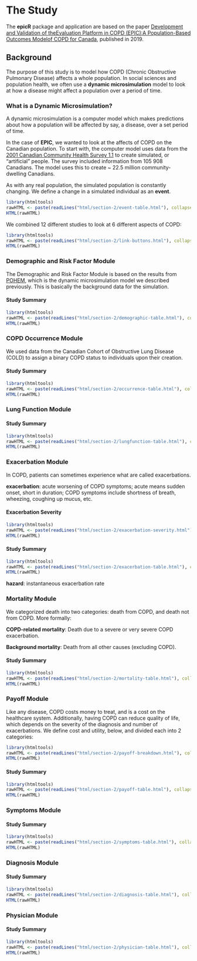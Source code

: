 
# The Study {#thestudy}
The **epicR** package and application are based on the paper [Development and Validation of theEvaluation Platform in COPD (EPIC):A Population-Based Outcomes Modelof COPD for Canada](https://journals.sagepub.com/doi/pdf/10.1177/0272989X18824098), published in 2019.

## Background {#background}

The purpose of this study is to model how COPD (Chronic Obstructive Pulmonary Disease) affects a whole population. In social sciences and population health, we often use a **dynamic microsimulation** model to look at how a disease might affect a population over a period of time. 

### What is a Dynamic Microsimulation? {-}

A dynamic microsimulation is a computer model which makes predictions about how a population will be affected by say, a disease, over a set period of time. 

In the case of **EPIC**, we wanted to look at the affects of COPD on the Canadian population. To start with, the computer model uses data from the [2001 Canadian Community Health Survey 1.1](http://www23.statcan.gc.ca/imdb/p2SV.pl?Function=getSurvey&Id=3359) to create simulated, or "artificial" people. The survey included information from 105 908 Canadians. The model uses this to create ~ 22.5 million community-dwelling Canadians. 

As with any real population, the simulated population is constantly changing. We define a change in a simulated individual as an **event**. 

```r
library(htmltools)
rawHTML <- paste(readLines("html/section-2/event-table.html"), collapse="\n")
HTML(rawHTML)
```


We combined 12 different studies to look at 6 different aspects of COPD: 

```r
library(htmltools)
rawHTML <- paste(readLines("html/section-2/link-buttons.html"), collapse="\n")
HTML(rawHTML)
```

### Demographic and Risk Factor Module {-#demographic}

The Demographic and Risk Factor Module is based on the results from [POHEM](https://pophealthmetrics.biomedcentral.com/track/pdf/10.1186/s12963-015-0057-x), which is the dynamic microsimulation model we described previously. This is basically the background data for the simulation.

#### Study Summary {-}

```r
library(htmltools)
rawHTML <- paste(readLines("html/section-2/demographic-table.html"), collapse="\n")
HTML(rawHTML)
```

### COPD Occurrence Module {-#occurence}

We used data from the Canadian Cohort of Obstructive Lung Disease (COLD) to assign a binary COPD status to individuals upon their creation.

#### Study Summary {-}

```r
library(htmltools)
rawHTML <- paste(readLines("html/section-2/occurrence-table.html"), collapse="\n")
HTML(rawHTML)
```

### Lung Function Module {-#lungfunction}

#### Study Summary {-}

```r
library(htmltools)
rawHTML <- paste(readLines("html/section-2/lungfunction-table.html"), collapse="\n")
HTML(rawHTML)
```

### Exacerbation Module {-#exacerbation}

In COPD, patients can sometimes experience what are called exacerbations. 

**exacerbation**: acute worsening of COPD symptoms; acute means sudden onset, short in duration; COPD symptoms include shortness of breath, wheezing, coughing up mucus, etc.

<!-- #### Exacerbation Causes {-} -->

<!-- ```{r, eval=TRUE, echo=FALSE} -->
<!-- library(htmltools) -->
<!-- rawHTML <- paste(readLines("exacerbation-cause.html"), collapse="\n") -->
<!-- HTML(rawHTML) -->
<!-- ``` -->

#### Exacerbation Severity {-}

```r
library(htmltools)
rawHTML <- paste(readLines("html/section-2/exacerbation-severity.html"), collapse="\n")
HTML(rawHTML)
```

#### Study Summary {-}

```r
library(htmltools)
rawHTML <- paste(readLines("html/section-2/exacerbation-table.html"), collapse="\n")
HTML(rawHTML)
```

**hazard**: instantaneous exacerbation rate

### Mortality Module {-#mortality}

We categorized death into two categories: death from COPD, and death not from COPD. More formally:

**COPD-related mortality**: Death due to a severe or very severe COPD exacerbation.

**Background mortality**: Death from all other causes (excluding COPD).

#### Study Summary {-}

```r
library(htmltools)
rawHTML <- paste(readLines("html/section-2/mortality-table.html"), collapse="\n")
HTML(rawHTML)
```

### Payoff Module {-#payoff}

Like any disease, COPD costs money to treat, and is a cost on the healthcare system. Additionally, having COPD can reduce quality of life, which depends on the severity of the diagnosis and number of exacerbations. We define cost and utility, below, and divided each into 2 categories:

```r
library(htmltools)
rawHTML <- paste(readLines("html/section-2/payoff-breakdown.html"), collapse="\n")
HTML(rawHTML)
```


#### Study Summary {-}

```r
library(htmltools)
rawHTML <- paste(readLines("html/section-2/payoff-table.html"), collapse="\n")
HTML(rawHTML)
```

### Symptoms Module {-#symptoms}

#### Study Summary {-}

```r
library(htmltools)
rawHTML <- paste(readLines("html/section-2/symptoms-table.html"), collapse="\n")
HTML(rawHTML)
```

### Diagnosis Module {-#diagnosis}

#### Study Summary {-}

```r
library(htmltools)
rawHTML <- paste(readLines("html/section-2/diagnosis-table.html"), collapse="\n")
HTML(rawHTML)
```

### Physician Module {-#gp}

#### Study Summary {-}

```r
library(htmltools)
rawHTML <- paste(readLines("html/section-2/physician-table.html"), collapse="\n")
HTML(rawHTML)
```





<!-- ### References {-} -->

<!-- [COPD exacerbations: definitions and classifications](https://erj.ersjournals.com/content/erj/21/41_suppl/46s.full.pdf) -->

<!-- [Toward a consensus definition for COPD exacerbations](https://www.ncbi.nlm.nih.gov/pubmed/10843984) -->

<!-- ## The Study Population {#studyPopulation} -->

<!-- The data for this study was taken from three different studies:  -->

<!-- [MACRO Clinical Trial](https://clinicaltrials.gov/ct2/show/NCT00325897) -->

<!-- [MACRO Paper](https://www.ncbi.nlm.nih.gov/pubmed/21864166) -->

<!-- [STATCOPE Clinical Trial](https://clinicaltrials.gov/ct2/show/NCT01061671) -->

<!-- [STATCOPE Paper](https://www.ncbi.nlm.nih.gov/pubmed/24836125?dopt=Abstract) -->

<!-- [OPTIMAL Clinical Trial](https://www.ncbi.nlm.nih.gov/pubmed/15611808) -->

<!-- [OPTIMAL Paper](https://annals.org/aim/fullarticle/734106) -->

<!-- ### Clinical Trial 1: MACRO {-} -->

<!-- Number of Participants: 1142 -->

<!-- Type of Study: Clinical Randomized -->

<!-- Masking: Triple (Participant, Investigator, Care-Provider) -->

<!-- #### Criteria {-} -->

<!-- - Age: > 40 years old -->
<!-- - COPD diagnosis -->
<!-- - Does not have asthma -->
<!-- - 10 pack years or more of smoking -->

<!-- #### Study Groups {-} -->

<!-- ```{r diagram, eval = TRUE, echo = FALSE} -->
<!-- library(DiagrammeR) -->
<!-- nodes <- create_node_df(n=3, type = "character", -->
<!--                         color = themeColors[1], -->
<!--                         fontcolor = "white", -->
<!--                         fillcolor = themeColors[1], -->
<!--                         shape = "oval", -->
<!--                         fontsize = 4, -->
<!--                         label = c("All \n Participants","Placebo",  -->
<!--                                   "Azithromycin \n Treatment")) -->

<!-- edges <- create_edge_df(from = c(1, 1), -->
<!--                         to = c(2, 3), -->
<!--                        rel = "leading to", -->
<!--                        color = themeColors[2]) -->

<!-- graph <- create_graph(nodes_df = nodes,  -->
<!--                       edges_df = edges)  -->
<!-- render_graph(graph, layout="tree") -->
<!-- ``` -->


<!-- ```{r, eval=TRUE, echo=FALSE} -->
<!-- library(htmltools) -->
<!-- rawHTML <- paste(readLines("study1-arms.html"), collapse="\n") -->
<!-- HTML(rawHTML) -->
<!-- ``` -->

<!-- #### Data Collection: Primary Metric {-} -->

<!-- ```{r, eval=TRUE, echo=FALSE} -->
<!-- library(htmltools) -->
<!-- rawHTML <- paste(readLines("study1-primary-metric.html"), collapse="\n") -->
<!-- HTML(rawHTML) -->
<!-- ``` -->

<!-- ### Clinical Trial 2: STATCOPE {-} -->

<!-- Number of Participants: 885 -->

<!-- Type of Study: Clinical Randomized -->

<!-- Masking: Triple (Participant, Investigator, Care-Provider) -->

<!-- #### Criteria {-} -->

<!-- - Age: 40 - 80 years old -->
<!-- - COPD diagnosis -->
<!-- - Does not have asthma -->
<!-- - 10 pack years or more of smoking -->

<!-- #### Study Groups {-} -->

<!-- ```{r diagram2, eval = TRUE, echo = FALSE} -->
<!-- library(DiagrammeR) -->
<!-- nodes <- create_node_df(n=3, type = "character", -->
<!--                         color = themeColors[1], -->
<!--                         fontcolor = "white", -->
<!--                         fillcolor = themeColors[1], -->
<!--                         shape = "oval", -->
<!--                         fontsize = 4, -->
<!--                         label = c("All \n Participants","Placebo",  -->
<!--                                   "Simvastatin \n Treatment")) -->

<!-- edges <- create_edge_df(from = c(1, 1), -->
<!--                         to = c(2, 3), -->
<!--                        rel = "leading to", -->
<!--                        color = themeColors[2]) -->

<!-- graph <- create_graph(nodes_df = nodes,  -->
<!--                       edges_df = edges)  -->
<!-- render_graph(graph, layout="tree") -->
<!-- ``` -->


<!-- ```{r, eval=TRUE, echo=FALSE} -->
<!-- library(htmltools) -->
<!-- rawHTML <- paste(readLines("study2-arms.html"), collapse="\n") -->
<!-- HTML(rawHTML) -->
<!-- ``` -->

<!-- #### Data Collection: Primary Metric {-} -->

<!-- ```{r, eval=TRUE, echo=FALSE} -->
<!-- library(htmltools) -->
<!-- rawHTML <- paste(readLines("study2-primary-metric.html"), collapse="\n") -->
<!-- HTML(rawHTML) -->
<!-- ``` -->

<!-- ### Clinical Trial 3: OPTIMAL {-} -->

<!-- Number of Participants: 432 -->

<!-- Type of Study: Clinical Randomized -->

<!-- Masking: Double (Participant, Investigator) -->

<!-- #### Criteria {-} -->

<!-- - Age: > 35 years old -->
<!-- - COPD diagnosis -->
<!-- - Does not have asthma -->
<!-- - 10 pack years or more of smoking -->
<!-- - at least 1 COPD exacerbation in the last year -->

<!-- #### Study Groups {-} -->

<!-- ```{r diagram3, eval = TRUE, echo = FALSE} -->
<!-- library(DiagrammeR) -->
<!-- nodes <- create_node_df(n=4, type = "character", -->
<!--                         color = themeColors[1], -->
<!--                         fontcolor = "white", -->
<!--                         fillcolor = themeColors[1], -->
<!--                         shape = "oval", -->
<!--                         fontsize = 4, -->
<!--                         label = c("All \n Participants","Placebo \n Inhaler",  -->
<!--                                   "Salmeteral \n Inhaler", -->
<!--                                   "Advair \n Inhaler")) -->

<!-- edges <- create_edge_df(from = c(1, 1, 1), -->
<!--                         to = c(2, 3, 4), -->
<!--                        rel = "leading to", -->
<!--                        color = themeColors[2]) -->

<!-- graph <- create_graph(nodes_df = nodes,  -->
<!--                       edges_df = edges)  -->
<!-- render_graph(graph, layout="tree") -->
<!-- ``` -->


<!-- ```{r, eval=TRUE, echo=FALSE} -->
<!-- library(htmltools) -->
<!-- rawHTML <- paste(readLines("study3-arms.html"), collapse="\n") -->
<!-- HTML(rawHTML) -->
<!-- ``` -->

<!-- #### Data Collection: Primary Metric {-} -->

<!-- ```{r, eval=TRUE, echo=FALSE} -->
<!-- library(htmltools) -->
<!-- rawHTML <- paste(readLines("study3-primary-metric.html"), collapse="\n") -->
<!-- HTML(rawHTML) -->
<!-- ``` -->

<!-- ## Data Collection: Combined Trials -->

<!-- For our study, we combined the results from the three trials described above.  -->

<!-- ### Primary Metric {-} -->

<!-- ```{r, eval=TRUE, echo=FALSE} -->
<!-- library(htmltools) -->
<!-- rawHTML <- paste(readLines("primary-metric.html"), collapse="\n") -->
<!-- HTML(rawHTML) -->
<!-- ``` -->







